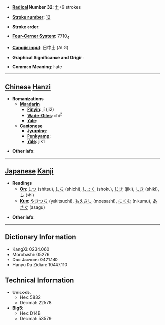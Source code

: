 * '''[[Wiktionary:Chinese radical index| Radical]] Number 32''': [[Wiktionary:Chinese radical index 土|土]]+9 strokes

* '''[[Wiktionary:Chinese total strokes index|Stroke number]]''': [[Wiktionary:Chinese total strokes index 12|12]]

* '''Stroke order''': 

* '''[[Wiktionary:Chinese four corner index|Four-Corner System]]''': 7710<sub>4</sub>

* '''[[Wiktionary:Chinese Cangjie index|Cangjie input]]''': 日中土 (ALG)

* '''Graphical Significance and Origin''': 

* '''Common Meaning''': hate

----

== [[Chinese]] [[Hanzi]] ==

* '''Romanizations'''
** '''[[Mandarin]]'''
*** '''[[Pinyin]]''': jí (ji2)
*** '''[[Wade-Giles]]''': chi<sup>2</sup>
*** '''[[Yale]]''': 
** '''[[Cantonese]]'''
*** '''[[Jyutping]]''':
*** '''[[Penkyamp]]''': 
*** '''[[Yale]]''': jik1

* '''Other info''': 

----

== [[Japanese]] [[Kanji]] ==

* '''Readings'''
** '''[[On]]''': [[しつ]] (shitsu), [[しち]] (shichi), [[しょく]] (shoku), [[じき]] (jiki), [[しき]] (shiki), [[し]] (shi)
** '''[[Kun]]''': [[やきつち]] (yakitsuchi), [[もえさし]] (moesashi), [[にくむ]] (nikumu), [[あさぐ]] (asagu)

* '''Other info''':  

----

== Dictionary Information ==

* KangXi: 0234.060
* Morobashi: 05276
* Dae Jaweon: 0471.140
* Hanyu Da Zidian: 10447.110

== Technical Information ==

* '''Unicode''':
** Hex: 5832
** Decimal: 22578
* '''Big5''':
** Hex: D14B
** Decimal: 53579